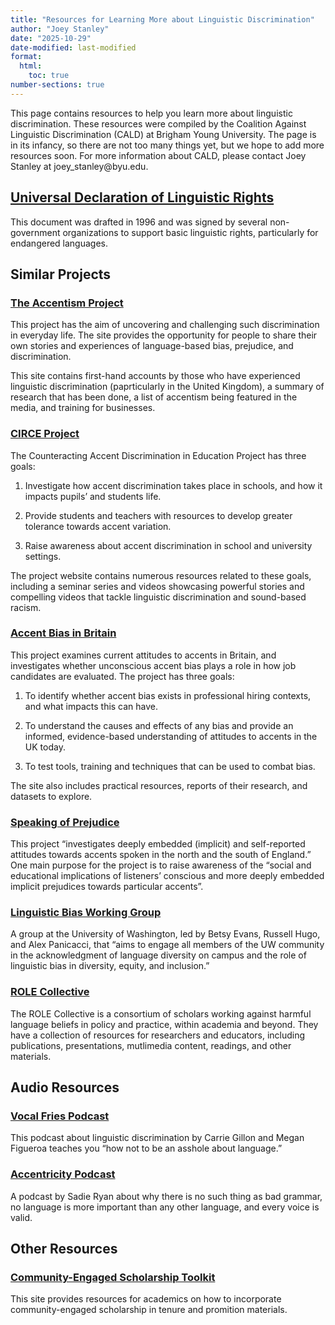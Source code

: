 ```yaml
---
title: "Resources for Learning More about Linguistic Discrimination"
author: "Joey Stanley"
date: "2025-10-29"
date-modified: last-modified
format:
  html:
    toc: true
number-sections: true
---
```


This page contains resources to help you learn more about linguistic discrimination. These resources were compiled by the Coalition Against Linguistic Discrimination (CALD) at Brigham Young University. The page is in its infancy, so there are not too many things yet, but we hope to add more resources soon. For more information about CALD, please contact Joey Stanley at joey_stanley@byu.edu.


## [Universal Declaration of Linguistic Rights](https://unesdoc.unesco.org/ark:/48223/pf0000104267_eng)

This document was drafted in 1996 and was signed by several non-government organizations to support basic linguistic rights, particularly for endangered languages.

## Similar Projects

### [The Accentism Project](https://accentism.org)

This project has the aim of uncovering and challenging such discrimination in everyday life. The site provides the opportunity for people to share their own stories and experiences of language-based bias, prejudice, and discrimination.

This site contains first-hand accounts by those who have experienced linguistic discrimination (paprticularly in the United Kingdom), a summary of research that has been done, a list of accentism being featured in the media, and training for businesses. 

### [CIRCE Project](https://www.circe-project.eu)

The Counteracting Accent Discrimination in Education Project has three goals: 

1. Investigate how accent discrimination takes place in schools, and how it impacts pupils’ and students life.

1. Provide students and teachers with resources to develop greater tolerance towards accent variation.

1. Raise awareness about accent discrimination in school and university settings.

The project website contains numerous resources related to these goals, including a seminar series and videos showcasing powerful stories and compelling videos that tackle linguistic discrimination and sound-based racism.

### [Accent Bias in Britain](https://accentbiasbritain.org)

This project examines current attitudes to accents in Britain, and investigates whether unconscious accent bias plays a role in how job candidates are evaluated. The project has three goals:

1. To identify whether accent bias exists in professional hiring contexts, and what impacts this can have.

1. To understand the causes and effects of any bias and provide an informed, evidence-based understanding of attitudes to accents in the UK today.

1. To test tools, training and techniques that can be used to combat bias.

The site also includes practical resources, reports of their research, and datasets to explore. 

### [Speaking of Prejudice](https://hosting.northumbria.ac.uk/languageattitudesengland/)

This project "investigates deeply embedded (implicit) and self-reported attitudes towards accents spoken in the north and the south of England." One main purpose for the project is to raise awareness of the "social and educational implications of listeners’ conscious and more deeply embedded implicit prejudices towards particular accents".

### [Linguistic Bias Working Group](https://depts.washington.edu/lxbias/resources/)

A group at the University of Washington, led by Betsy Evans, Russell Hugo, and Alex Panicacci, that "aims to engage all members of the UW community in the acknowledgment of language diversity on campus and the role of linguistic bias in diversity, equity, and inclusion."

### [ROLE Collective](https://www.rolecollective.org)

The ROLE Collective is a consortium of scholars working against harmful language beliefs in policy and practice, within academia and beyond. They have a collection of resources for researchers and educators, including publications, presentations, mutlimedia content, readings, and other materials. 

## Audio Resources

### [Vocal Fries Podcast](https://vocalfriespod.com)

This podcast about linguistic discrimination by Carrie Gillon and Megan Figueroa teaches you "how not to be an asshole about language."

### [Accentricity Podcast](https://www.accentricity-podcast.com)

A podcast by Sadie Ryan about why there is no such thing as bad grammar, no language is more important than any other language, and every voice is valid.

## Other Resources

### [Community-Engaged Scholarship Toolkit](https://www.asanet.org/public-engagement/sociology-action-network/community-engaged-scholarship-toolkit/)

This site provides resources for academics on how to incorporate community-engaged scholarship in tenure and promition materials. 